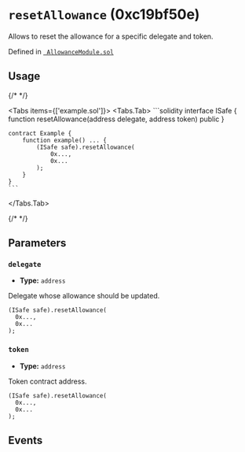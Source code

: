 


# `resetAllowance` (0xc19bf50e)



Allows to reset the allowance for a specific delegate and token.




Defined in [` AllowanceModule.sol`](https://github.com/safe-global/safe-modules/tree/allowance/v0.1.1/modules/allowances/contracts/AllowanceModule.sol#L123)


## Usage

{/* <!-- vale off --> */}

<Tabs items={['example.sol']}>
  <Tabs.Tab>
    ```solidity
    interface ISafe {
        function resetAllowance(address delegate, address token) public
    }

    contract Example {
        function example() ... {
            (ISafe safe).resetAllowance(
                0x...,
                0x...
            );
        }
    }
    ```
  </Tabs.Tab>
</Tabs>

{/* <!-- vale on --> */}



## Parameters

### `delegate`

  - **Type:** `address`

  Delegate whose allowance should be updated.

  ```solidity focus=2
  (ISafe safe).resetAllowance(
    0x...,
    0x...
  );
  ```


### `token`

  - **Type:** `address`

  Token contract address.

  ```solidity focus=3
  (ISafe safe).resetAllowance(
    0x...,
    0x...
  );
  ```




## Events

<ResetAllowance />

